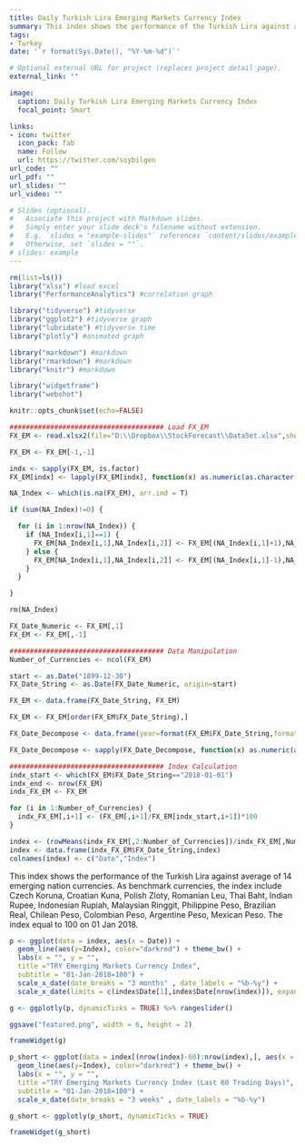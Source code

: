```yaml
---
title: Daily Turkish Lira Emerging Markets Currency Index
summary: This index shows the performance of the Turkish Lira against average of 14 emerging nation currencies.
tags:
- Turkey
date: '`r format(Sys.Date(), "%Y-%m-%d")`'

# Optional external URL for project (replaces project detail page).
external_link: ""

image:
  caption: Daily Turkish Lira Emerging Markets Currency Index
  focal_point: Smart

links:
- icon: twitter
  icon_pack: fab
  name: Follow
  url: https://twitter.com/soybilgen
url_code: ""
url_pdf: ""
url_slides: ""
url_video: ""

# Slides (optional).
#   Associate this project with Markdown slides.
#   Simply enter your slide deck's filename without extension.
#   E.g. `slides = "example-slides"` references `content/slides/example-slides.md`.
#   Otherwise, set `slides = ""`.
# slides: example
---
```


```r
rm(list=ls())
library("xlsx") #load excel
library("PerformanceAnalytics") #correlation graph

library("tidyverse") #tidyverse
library("ggplot2") #tidyverse graph
library("lubridate") #tidyverse time
library("plotly") #animated graph

library("markdown") #markdown
library("rmarkdown") #markdown
library("knitr") #markdown

library("widgetframe")
library("webshot")
```

```r
knitr::opts_chunk$set(echo=FALSE)
```

```r
###################################### Load FX_EM
FX_EM <- read.xlsx2(file="D:\\Dropbox\\StockForecast\\DataSet.xlsx",sheetName = "SpotEMUSD")

FX_EM <- FX_EM[-1,-1]

indx <- sapply(FX_EM, is.factor)
FX_EM[indx] <- lapply(FX_EM[indx], function(x) as.numeric(as.character(x)))

NA_Index <- which(is.na(FX_EM), arr.ind = T)

if (sum(NA_Index)!=0) {

  for (i in 1:nrow(NA_Index)) {
    if (NA_Index[i,1]==1) {
      FX_EM[NA_Index[i,1],NA_Index[i,2]] <- FX_EM[(NA_Index[i,1]+1),NA_Index[i,2]]
    } else {
      FX_EM[NA_Index[i,1],NA_Index[i,2]] <- FX_EM[(NA_Index[i,1]-1),NA_Index[i,2]]
    }
  }

}

rm(NA_Index)

FX_Date_Numeric <- FX_EM[,1]
FX_EM <- FX_EM[,-1]
```

```r
###################################### Data Manipulation
Number_of_Currencies <- ncol(FX_EM)

start <- as.Date("1899-12-30")
FX_Date_String <- as.Date(FX_Date_Numeric, origin=start)

FX_EM <- data.frame(FX_Date_String, FX_EM)

FX_EM <- FX_EM[order(FX_EM$FX_Date_String),]

FX_Date_Decompose <- data.frame(year=format(FX_EM$FX_Date_String,format="%Y"),month=format(FX_EM$FX_Date_String,format="%m"),day=format(FX_EM$FX_Date_String,format="%d"))

FX_Date_Decompose <- sapply(FX_Date_Decompose, function(x) as.numeric(as.character(x)))
```

```r
###################################### Index Calculation
indx_start <- which(FX_EM$FX_Date_String=="2018-01-01")
indx_end <- nrow(FX_EM)
indx_FX_EM <- FX_EM

for (i in 1:Number_of_Currencies) {
  indx_FX_EM[,i+1] <- (FX_EM[,i+1]/FX_EM[indx_start,i+1])*100
}

index <- (rowMeans(indx_FX_EM[,2:Number_of_Currencies])/indx_FX_EM[,Number_of_Currencies+1])*100
index <- data.frame(indx_FX_EM$FX_Date_String,index)
colnames(index) <- c("Date","Index")
```

This index shows the performance of the Turkish Lira against average of 14 emerging nation currencies. As benchmark currencies, the index include Czech Koruna, Croatian Kuna, Polish Zloty, Romanian Leu, Thai Baht, Indian Rupee, Indonesian Rupiah, Malaysian Ringgit, Philippine Peso, Brazilian Real, Chilean Peso, Colombian Peso, Argentine Peso, Mexican Peso. The index equal to 100 on 01 Jan 2018.

```r
p <- ggplot(data = index, aes(x = Date)) +
  geom_line(aes(y=Index), color="darkred") + theme_bw() +
  labs(x = "", y = "",
  title ="TRY Emerging Markets Currency Index",
  subtitle = "01-Jan-2018=100") + 
  scale_x_date(date_breaks = "3 months" , date_labels = "%b-%y") + 
  scale_x_date(limits = c(index$Date[1],index$Date[nrow(index)]), expand = c(0, 0))

g <- ggplotly(p, dynamicTicks = TRUE) %>% rangeslider()

ggsave("featured.png", width = 6, height = 2)
```

```r
frameWidget(g)
```

```r
p_short <- ggplot(data = index[(nrow(index)-60):nrow(index),], aes(x = Date)) +
  geom_line(aes(y=Index), color="darkred") + theme_bw() +
  labs(x = "", y = "",
  title ="TRY Emerging Markets Currency Index (Last 60 Trading Days)",
  subtitle = "01-Jan-2018=100") + 
  scale_x_date(date_breaks = "3 weeks" , date_labels = "%b-%y")

g_short <- ggplotly(p_short, dynamicTicks = TRUE)
```

```r
frameWidget(g_short)
```